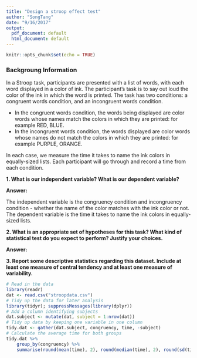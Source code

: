 ```yaml
---
title: "Design a stroop effect test"
author: "SongTang"
date: "9/16/2017"
output:
  pdf_document: default
  html_document: default
---
```


```r
knitr::opts_chunk$set(echo = TRUE)
```

### Backgroung Information
In a Stroop task, participants are presented with a list of words, with each word displayed in a color of ink. The participant’s task is to say out loud the color of the ink in which the word is printed. 
The task has two conditions: a congruent words condition, and an incongruent words condition. 

- In the congruent words condition, the words being displayed are color words whose names match the colors in which they are printed: for example RED, BLUE. 
- In the incongruent words condition, the words displayed are color words whose names do not match the colors in which they are printed: for example PURPLE, ORANGE. 

In each case, we measure the time it takes to name the ink colors in equally-sized lists. Each participant will go through and record a time from each condition.


**1. What is our independent variable? What is our dependent variable? **

**Answer:**

The independent variable is the congruency condition and incongruency condition - whether the name of the color matches with the ink color or not. The dependent variable is the time it takes to name the ink colors in equally-sized lists.

**2.  What is an appropriate set of hypotheses for this task? What kind of statistical test do you expect to perform? Justify your choices.**

**Answer:**


**3. Report some descriptive statistics regarding this dataset. Include at least one measure of central tendency and at least one measure of variability.**

```r
# Read in the data
library(readr)
dat <- read.csv("stroopdata.csv")
# Tidy up the data for later analysis
library(tidyr); suppressMessages(library(dplyr)) 
# Add a column identifying subjects
dat.subject <- mutate(dat, subject = 1:nrow(dat))
# Tidy up data by keeping one variable in one column
tidy.dat <- gather(dat.subject, congruency, time, -subject)
# Calculate the average time for both groups
tidy.dat %>%
    group_by(congruency) %>%
    summarise(round(mean(time), 2), round(median(time), 2), round(sd(time), 2), round(var(time), 2))
```


